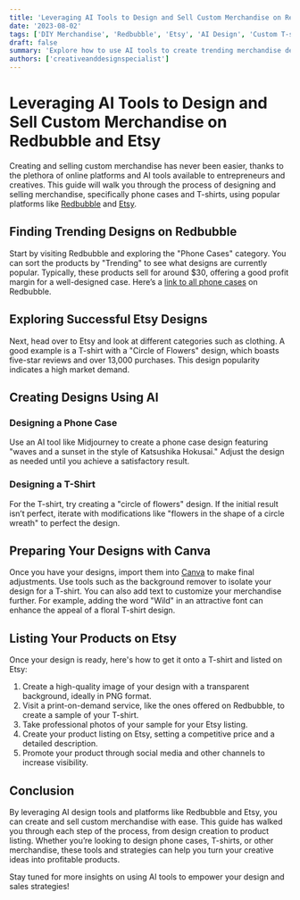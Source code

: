 ```yaml
---
title: 'Leveraging AI Tools to Design and Sell Custom Merchandise on Redbubble and Etsy'
date: '2023-08-02'
tags: ['DIY Merchandise', 'Redbubble', 'Etsy', 'AI Design', 'Custom T-shirts', 'Phone Cases']
draft: false
summary: 'Explore how to use AI tools to create trending merchandise designs and successfully sell them on platforms like Redbubble and Etsy. This guide provides a comprehensive walkthrough, from design creation to listing products for sale.'
authors: ['creativeanddesignspecialist']
---
```


# Leveraging AI Tools to Design and Sell Custom Merchandise on Redbubble and Etsy

Creating and selling custom merchandise has never been easier, thanks to the plethora of online platforms and AI tools available to entrepreneurs and creatives. This guide will walk you through the process of designing and selling merchandise, specifically phone cases and T-shirts, using popular platforms like [Redbubble](https://www.redbubble.com) and [Etsy](https://www.etsy.com).

## Finding Trending Designs on Redbubble

Start by visiting Redbubble and exploring the "Phone Cases" category. You can sort the products by "Trending" to see what designs are currently popular. Typically, these products sell for around $30, offering a good profit margin for a well-designed case. Here’s a [link to all phone cases](https://www.redbubble.com/shop/phone-cases) on Redbubble.

## Exploring Successful Etsy Designs

Next, head over to Etsy and look at different categories such as clothing. A good example is a T-shirt with a "Circle of Flowers" design, which boasts five-star reviews and over 13,000 purchases. This design popularity indicates a high market demand.

## Creating Designs Using AI

### Designing a Phone Case

Use an AI tool like Midjourney to create a phone case design featuring "waves and a sunset in the style of Katsushika Hokusai." Adjust the design as needed until you achieve a satisfactory result.

### Designing a T-Shirt

For the T-shirt, try creating a "circle of flowers" design. If the initial result isn’t perfect, iterate with modifications like "flowers in the shape of a circle wreath" to perfect the design.

## Preparing Your Designs with Canva

Once you have your designs, import them into [Canva](https://www.canva.com) to make final adjustments. Use tools such as the background remover to isolate your design for a T-shirt. You can also add text to customize your merchandise further. For example, adding the word "Wild" in an attractive font can enhance the appeal of a floral T-shirt design.

## Listing Your Products on Etsy

Once your design is ready, here's how to get it onto a T-shirt and listed on Etsy:
1. Create a high-quality image of your design with a transparent background, ideally in PNG format.
2. Visit a print-on-demand service, like the ones offered on Redbubble, to create a sample of your T-shirt.
3. Take professional photos of your sample for your Etsy listing.
4. Create your product listing on Etsy, setting a competitive price and a detailed description.
5. Promote your product through social media and other channels to increase visibility.

## Conclusion

By leveraging AI design tools and platforms like Redbubble and Etsy, you can create and sell custom merchandise with ease. This guide has walked you through each step of the process, from design creation to product listing. Whether you’re looking to design phone cases, T-shirts, or other merchandise, these tools and strategies can help you turn your creative ideas into profitable products.

Stay tuned for more insights on using AI tools to empower your design and sales strategies!
